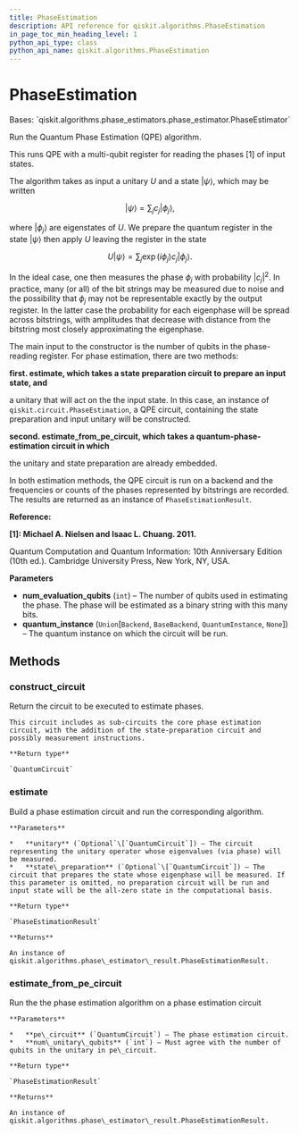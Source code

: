 ```yaml
---
title: PhaseEstimation
description: API reference for qiskit.algorithms.PhaseEstimation
in_page_toc_min_heading_level: 1
python_api_type: class
python_api_name: qiskit.algorithms.PhaseEstimation
---
```


# PhaseEstimation

<Class id="qiskit.algorithms.PhaseEstimation" github="https://github.com/qiskit/qiskit/tree/stable/0.18/qiskit/algorithms/phase_estimators/phase_estimation.py" signature="PhaseEstimation(num_evaluation_qubits, quantum_instance=None)">
  Bases: `qiskit.algorithms.phase_estimators.phase_estimator.PhaseEstimator`

  Run the Quantum Phase Estimation (QPE) algorithm.

  This runs QPE with a multi-qubit register for reading the phases \[1] of input states.

  The algorithm takes as input a unitary $U$ and a state $|\psi\rangle$, which may be written

$$
|\psi\rangle = \sum_j c_j |\phi_j\rangle,
$$

  where $|\phi_j\rangle$ are eigenstates of $U$. We prepare the quantum register in the state $|\psi\rangle$ then apply $U$ leaving the register in the state

$$
U|\psi\rangle = \sum_j \exp(i \phi_j) c_j |\phi_j\rangle.
$$

  In the ideal case, one then measures the phase $\phi_j$ with probability $|c_j|^2$. In practice, many (or all) of the bit strings may be measured due to noise and the possibility that $\phi_j$ may not be representable exactly by the output register. In the latter case the probability for each eigenphase will be spread across bitstrings, with amplitudes that decrease with distance from the bitstring most closely approximating the eigenphase.

  The main input to the constructor is the number of qubits in the phase-reading register. For phase estimation, there are two methods:

  **first. estimate, which takes a state preparation circuit to prepare an input state, and**

  a unitary that will act on the the input state. In this case, an instance of `qiskit.circuit.PhaseEstimation`, a QPE circuit, containing the state preparation and input unitary will be constructed.

  **second. estimate\_from\_pe\_circuit, which takes a quantum-phase-estimation circuit in which**

  the unitary and state preparation are already embedded.

  In both estimation methods, the QPE circuit is run on a backend and the frequencies or counts of the phases represented by bitstrings are recorded. The results are returned as an instance of `PhaseEstimationResult`.

  **Reference:**

  **\[1]: Michael A. Nielsen and Isaac L. Chuang. 2011.**

  Quantum Computation and Quantum Information: 10th Anniversary Edition (10th ed.). Cambridge University Press, New York, NY, USA.

  **Parameters**

  *   **num\_evaluation\_qubits** (`int`) – The number of qubits used in estimating the phase. The phase will be estimated as a binary string with this many bits.
  *   **quantum\_instance** (`Union`\[`Backend`, `BaseBackend`, `QuantumInstance`, `None`]) – The quantum instance on which the circuit will be run.

  ## Methods

  ### construct\_circuit

  <Function id="qiskit.algorithms.PhaseEstimation.construct_circuit" name="construct_circuit" signature="PhaseEstimation.construct_circuit(unitary, state_preparation=None)">
    Return the circuit to be executed to estimate phases.

    This circuit includes as sub-circuits the core phase estimation circuit, with the addition of the state-preparation circuit and possibly measurement instructions.

    **Return type**

    `QuantumCircuit`
  </Function>

  ### estimate

  <Function id="qiskit.algorithms.PhaseEstimation.estimate" name="estimate" signature="PhaseEstimation.estimate(unitary=None, state_preparation=None, pe_circuit=None, num_unitary_qubits=None)">
    Build a phase estimation circuit and run the corresponding algorithm.

    **Parameters**

    *   **unitary** (`Optional`\[`QuantumCircuit`]) – The circuit representing the unitary operator whose eigenvalues (via phase) will be measured.
    *   **state\_preparation** (`Optional`\[`QuantumCircuit`]) – The circuit that prepares the state whose eigenphase will be measured. If this parameter is omitted, no preparation circuit will be run and input state will be the all-zero state in the computational basis.

    **Return type**

    `PhaseEstimationResult`

    **Returns**

    An instance of qiskit.algorithms.phase\_estimator\_result.PhaseEstimationResult.
  </Function>

  ### estimate\_from\_pe\_circuit

  <Function id="qiskit.algorithms.PhaseEstimation.estimate_from_pe_circuit" name="estimate_from_pe_circuit" signature="PhaseEstimation.estimate_from_pe_circuit(pe_circuit, num_unitary_qubits)">
    Run the the phase estimation algorithm on a phase estimation circuit

    **Parameters**

    *   **pe\_circuit** (`QuantumCircuit`) – The phase estimation circuit.
    *   **num\_unitary\_qubits** (`int`) – Must agree with the number of qubits in the unitary in pe\_circuit.

    **Return type**

    `PhaseEstimationResult`

    **Returns**

    An instance of qiskit.algorithms.phase\_estimator\_result.PhaseEstimationResult.
  </Function>
</Class>


